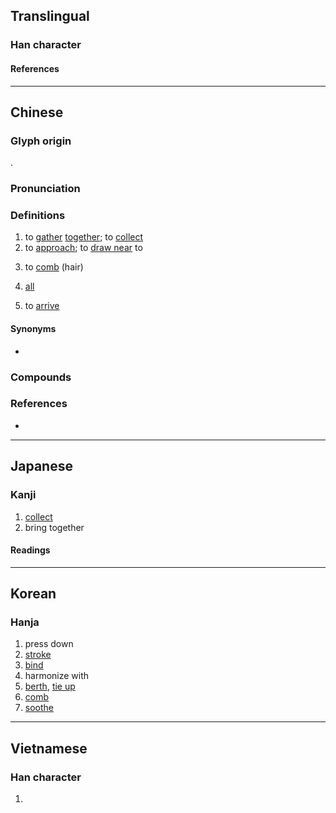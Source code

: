 {{also|拢}}
{{character info/new}}
==Translingual==

===Han character===
{{Han char|rn=64|rad=手|as=16|sn=19|four=51011|canj=QYBP|ids=⿰扌龍}}

====References====
{{Han ref|kx=0462.380|dkj=12967|dj=0811.380|hdz=31983.120|uh=650F}}

----

==Chinese==
{{zh-forms|s=拢}}

===Glyph origin===
{{Han etym}}
{{Han compound|手|龍|ls=psc|c1=s|c2=p|t1=hand}}.

===Pronunciation===
{{zh-pron
|m=lǒng
|m-s=nong3
|c=lung5,lung4
|h=pfs=lûng
|md=
|mn=lóng/qz:lióng/láng
|mn_note=lóng/lióng - literary; láng - vernacular
|mn-t=long2
|w=
|mc=y
|oc=y
|cat=v,mn:n
}}

===Definitions===
{{zh-hanzi}}

# to [[gather]] [[together]]; to [[collect]]
# to [[approach]]; to [[draw near]] to
#: {{zh-x|靠攏|to draw close}}
# to [[comb]] (hair)
# {{lb|zh|Min Nan}} [[all]]
# {{lb|zh|Sichuan}} to [[arrive]]

====Synonyms====
* {{sense|all}} {{qualifier|Mandarin}} {{zh-l|都|dōu}}

===Compounds===
{{zh-der|靠攏|合攏|拉攏|攏係|攏總|併攏|聚攏|圍攏|合不攏嘴|歸攏|集攏|匯攏|拼攏|攏攥|收攏|套拉攏|攏子|攏頭|攛拳攏袖|攏船|攏身|攏共|盤攏|攏岸|攏絡|湊攏|攏家|打攏|攏帳|攏統|談攏|輕攏慢撚|閉攏|談得攏|談不攏|逗攏|項攏:hāng-láng}}

===References===
* {{thcwd|12806}}

{{zh-cat|Intermediate}}

----

==Japanese==

===Kanji===
{{ja-kanji|grade=|rs=手16}}

# [[collect]]
# bring together

====Readings====
{{ja-readings
|on=ろう, る
|kun=とる
}}

----

==Korean==

===Hanja===
{{ko-hanja|hangeul=[[롱]]>[[농]]|eumhun=|rv=rong>nong|mr=rong>nong|y=long>nong}}

# press down
# [[stroke]]
# [[bind]]
# harmonize with
# [[berth]], [[tie up]]
# [[comb]]
# [[soothe]]

----

==Vietnamese==

===Han character===
{{vi-readings|rs=手16|reading=long}}

# {{defn|lang=vi|sort=手16}}
